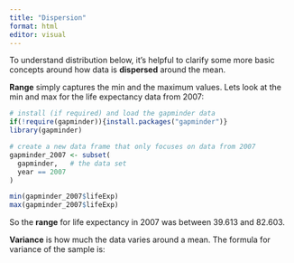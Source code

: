 ```yaml
---
title: "Dispersion"
format: html
editor: visual
---
```

To understand distribution below, it's helpful to clarify some more basic concepts around how data is **dispersed** around the mean. 

**Range** simply captures the min and the maximum values. Lets look at the min and max for the life expectancy data from 2007:

```r
# install (if required) and load the gapminder data
if(!require(gapminder)){install.packages("gapminder")}
library(gapminder)

# create a new data frame that only focuses on data from 2007
gapminder_2007 <- subset(
  gapminder,   # the data set
  year == 2007     
)

min(gapminder_2007$lifeExp)
max(gapminder_2007$lifeExp)
```
So the **range** for life expectancy in 2007 was between 39.613 and 82.603.


**Variance** is how much the data varies around a mean. The formula for variance of the sample is:



